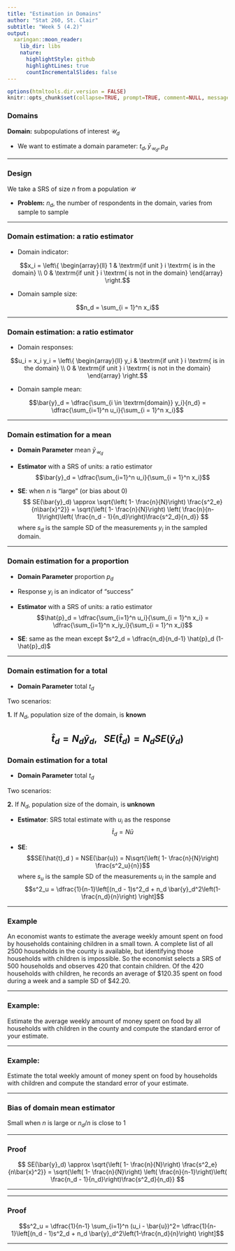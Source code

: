 ```yaml
---
title: "Estimation in Domains"
author: "Stat 260, St. Clair"
subtitle: "Week 5 (4.2)"
output:
  xaringan::moon_reader:
    lib_dir: libs
    nature:
      highlightStyle: github
      highlightLines: true
      countIncrementalSlides: false
---
```


```r
options(htmltools.dir.version = FALSE)
knitr::opts_chunk$set(collapse=TRUE, prompt=TRUE, comment=NULL, message = FALSE, warning = FALSE, fig.height = 7, fig.width = 11)
```




### Domains

**Domain:** subpopulations of interest  $\mathcal{U}_d$

  - We want to estimate a domain parameter: $t_{d}, \bar{y}_{\mathcal{U}_d}, p_d$
  
---

### Design

We take a SRS of size $n$ from a population $\mathcal{U}$

- **Problem:** $n_d$, the number of respondents in the domain, varies from sample to sample

---

### Domain estimation: a ratio estimator

- Domain indicator:

$$x_i = \left\{ \begin{array}{ll}
1 & \textrm{if unit } i \textrm{ is in the domain} \\
0 & \textrm{if unit } i \textrm{ is not in the domain}  \end{array} \right.$$

- Domain sample size:

$$n_d = \sum_{i = 1}^n x_i$$

---

### Domain estimation: a ratio estimator

- Domain responses:

$$u_i = x_i y_i = \left\{ \begin{array}{ll}
y_i & \textrm{if unit } i \textrm{ is in the domain} \\
0 & \textrm{if unit } i \textrm{ is not in the domain}  \end{array} \right.$$

- Domain sample mean:

$$\bar{y}_d = \dfrac{\sum_{i \in \textrm{domain}} y_i}{n_d} = \dfrac{\sum_{i=1}^n u_i}{\sum_{i = 1}^n x_i}$$


---

### Domain estimation for a mean 

- **Domain Parameter** mean $\bar{y}_{\mathcal{U}_d}$ 

- **Estimator** with a SRS of units: a ratio estimator
$$\bar{y}_d = \dfrac{\sum_{i=1}^n u_i}{\sum_{i = 1}^n x_i}$$

- **SE**: when $n$ is "large" (or bias about 0)
$$
SE(\bar{y}_d) \approx \sqrt{\left( 1- \frac{n}{N}\right) \frac{s^2_e}{n\bar{x}^2}} = \sqrt{\left( 1- \frac{n}{N}\right) \left( \frac{n}{n-1}\right)\left( \frac{n_d - 1}{n_d}\right)\frac{s^2_d}{n_d}}
$$
where $s_d$ is the sample SD of the measurements $y_i$ in the sampled domain.


---

### Domain estimation for a  proportion

- **Domain Parameter**  proportion $p_d$

- Response $y_i$ is an indicator of "success"

- **Estimator** with a SRS of units: a ratio estimator
$$\hat{p}_d = \dfrac{\sum_{i=1}^n u_i}{\sum_{i = 1}^n x_i} = \dfrac{\sum_{i=1}^n x_iy_i}{\sum_{i = 1}^n x_i}$$
- **SE**: same as the mean except $s^2_d = \dfrac{n_d}{n_d-1} \hat{p}_d (1-\hat{p}_d)$ 


---

### Domain estimation for a total 

- **Domain Parameter** total $t_d$ 

Two scenarios:

**1.** If $N_d$, population size of the domain, is **known**

$$\hat{t}_d = N_d \bar{y}_d, \ \ \ SE(\hat{t}_d) = N_dSE(\bar{y}_d)$$
---

### Domain estimation for a total 

- **Domain Parameter** total $t_d$ 

Two scenarios:

**2.** If $N_d$, population size of the domain, is **unknown**

- **Estimator**: SRS total estimate with $u_i$ as the response
$$\hat{t}_d = N \bar{u}$$

- **SE**: 
$$SE(\hat{t}_d ) =  NSE(\bar{u}) = N\sqrt{\left( 1- \frac{n}{N}\right) \frac{s^2_u}{n}}$$
where $s_u$ is the sample SD of the measurements $u_i$ in the sample and
$$s^2_u = \dfrac{1}{n-1}\left[(n_d - 1)s^2_d + n_d \bar{y}_d^2\left(1-\frac{n_d}{n}\right) \right]$$

---

### Example
An economist wants to estimate the average weekly amount spent on
food by households containing children in a small town. A
complete list of all 2500 households in the county is available, but
identifying those households with children is impossible. So the
economist selects a SRS of 500 households and observes 420 that
contain children. Of the 420 households with children, he records an average of $120.35 spent on food during a week and a sample SD of
$42.20.


---

### Example: 

Estimate the average weekly amount of money spent on food by all households with children in the county and compute the standard error of your estimate.

---

### Example: 

Estimate the total weekly amount of money spent on
food by households with children and compute the standard error of
your estimate.

---

### Bias of domain mean estimator

Small when $n$ is large or $n_d/n$ is close to 1

---

### Proof

$$
SE(\bar{y}_d) \approx \sqrt{\left( 1- \frac{n}{N}\right) \frac{s^2_e}{n\bar{x}^2}} = \sqrt{\left( 1- \frac{n}{N}\right) \left( \frac{n}{n-1}\right)\left( \frac{n_d - 1}{n_d}\right)\frac{s^2_d}{n_d}}
$$


---

---

### Proof

$$s^2_u = \dfrac{1}{n-1} \sum_{i=1}^n (u_i - \bar{u})^2=  \dfrac{1}{n-1}\left[(n_d - 1)s^2_d + n_d \bar{y}_d^2\left(1-\frac{n_d}{n}\right) \right]$$

---

